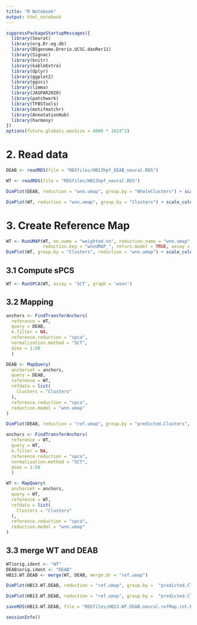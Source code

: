 ```yaml
---
title: "R Notebook"
output: html_notebook
---
```


```r
suppressPackageStartupMessages({
  library(Seurat)
  library(org.Dr.eg.db)
  library(BSgenome.Drerio.UCSC.danRer11)
  library(Signac)
  library(knitr)
  library(kableExtra)
  library(dplyr)
  library(ggplot2)
  library(ggsci)
  library(limma)
  library(JASPAR2020)
  library(patchwork)
  library(TFBSTools)
  library(motifmatchr)
  library(AnnotationHub)
  library(harmony)
})
options(future.globals.maxSize = 4000 * 1024^2)
```

# 2. Read data

```r
DEAB <- readRDS(file = "RDSfiles/HB13hpf_DEAB_neural.RDS")
```

```r
WT <- readRDS(file = "RDSfiles/HB13hpf_neural.RDS")
```


```r
DimPlot(DEAB, reduction = "wnn.umap", group.by = "WholeClusters") + scale_color_igv()
```

```r
DimPlot(WT, reduction = "wnn.umap", group.by = "Clusters") + scale_color_igv()
```

# 3. Create Reference Map
```r
WT <- RunUMAP(WT, nn.name = "weighted.nn", reduction.name = "wnn.umap", 
              reduction.key = "wnnUMAP_", return.model = TRUE, assay = "RNA") ## rerun of RunUMAP here to get model
DimPlot(WT, group.by = "Clusters", reduction = "wnn.umap") + scale_color_igv()
```
## 3.1 Compute sPCS 
```r
WT <- RunSPCA(WT, assay = 'SCT', graph = 'wsnn')
```

## 3.2 Mapping
```r
anchors <- FindTransferAnchors(
  reference = WT,
  query = DEAB,
  k.filter = NA,
  reference.reduction = "spca",
  normalization.method = "SCT",
  dims = 1:50
  )
```

```r
DEAB <- MapQuery(
  anchorset = anchors,
  query = DEAB,
  reference = WT,
  refdata = list(
    Clusters = "Clusters"
  ),
  reference.reduction = "spca", 
  reduction.model = "wnn.umap"
)
```
```r
DimPlot(DEAB, reduction = "ref.umap", group.by = "predicted.Clusters", ) + scale_color_igv()
```

```r
anchors <- FindTransferAnchors(
  reference = WT,
  query = WT,
  k.filter = NA,
  reference.reduction = "spca",
  normalization.method = "SCT",
  dims = 1:50
  )
```

```r
WT <- MapQuery(
  anchorset = anchors,
  query = WT,
  reference = WT,
  refdata = list(
    Clusters = "Clusters"
  ),
  reference.reduction = "spca", 
  reduction.model = "wnn.umap"
)
```

## 3.3 merge WT and DEAB

```r
WT$orig.ident <- "WT"
DEAB$orig.ident <- "DEAB"
HB13.WT.DEAB <- merge(WT, DEAB, merge.dr = "ref.umap")
```

```r
DimPlot(HB13.WT.DEAB, reduction = "ref.umap", group.by =  "predicted.Clusters") + scale_color_igv()
```

```r
DimPlot(HB13.WT.DEAB, reduction = "ref.umap", group.by =  "predicted.Clusters", split.by = "orig.ident") + scale_color_igv()
```

```r
saveRDS(HB13.WT.DEAB, file = "RDSfiles/HB13.WT.DEAB.neural.refMap.int.RDS")
```

```r
sessionInfo()
```

